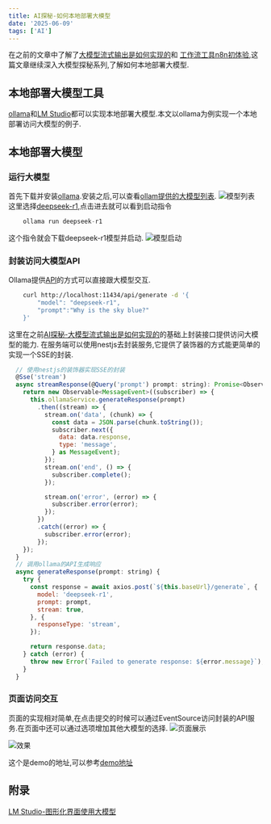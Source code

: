 ```yaml
---
title: AI探秘-如何本地部署大模型
date: '2025-06-09'
tags: ['AI']
---
```


在之前的文章中了解了[大模型流式输出是如何实现的](https://icantunderstand.github.io/blogNew/blog/ai/aiContentOut)和
[工作流工具n8n初体验](https://icantunderstand.github.io/blogNew/blog/ai/aiWorkFlow),这篇文章继续深入大模型探秘系列,了解如何本地部署大模型.

## 本地部署大模型工具

[ollama](https://ollama.com/)和[LM Studio](https://lmstudio.ai/)都可以实现本地部署大模型.本文以ollama为例实现一个本地部署访问大模型的例子.

## 本地部署大模型

### 运行大模型

首先下载并安装[ollama](https://ollama.com/download).安装之后,可以查看[ollam提供的大模型列表](https://ollama.com/search).
![模型列表](/static/images/aiStatic/aiLocal/modelList.png)
这里选择[deepseek-r1](https://ollama.com/library/deepseek-r1),点击进去就可以看到启动指令

```javascript
    ollama run deepseek-r1
```

这个指令就会下载deepseek-r1模型并启动.
![模型启动](/static/images/aiStatic/aiLocal/runModel.png)

### 封装访问大模型API

Ollama提供[API](https://github.com/ollama/ollama)的方式可以直接跟大模型交互.

```bash
    curl http://localhost:11434/api/generate -d '{
        "model": "deepseek-r1",
        "prompt":"Why is the sky blue?"
    }'
```

这里在之前[AI探秘-大模型流式输出是如何实现的](https://icantunderstand.github.io/blogNew/blog/ai/aiContentOut)的基础上封装接口提供访问大模型的能力.
在服务端可以使用nestjs去封装服务,它提供了装饰器的方式能更简单的实现一个SSE的封装.

```javascript
  // 使用nestjs的装饰器实现SSE的封装
  @Sse('stream')
  async streamResponse(@Query('prompt') prompt: string): Promise<Observable<MessageEvent>> {
    return new Observable<MessageEvent>((subscriber) => {
      this.ollamaService.generateResponse(prompt)
        .then((stream) => {
          stream.on('data', (chunk) => {
            const data = JSON.parse(chunk.toString());
            subscriber.next({
              data: data.response,
              type: 'message',
            } as MessageEvent);
          });
          stream.on('end', () => {
            subscriber.complete();
          });

          stream.on('error', (error) => {
            subscriber.error(error);
          });
        })
        .catch((error) => {
          subscriber.error(error);
        });
    });
  }
  // 调用ollama的API生成响应
  async generateResponse(prompt: string) {
    try {
      const response = await axios.post(`${this.baseUrl}/generate`, {
        model: 'deepseek-r1',
        prompt: prompt,
        stream: true,
      }, {
        responseType: 'stream',
      });

      return response.data;
    } catch (error) {
      throw new Error(`Failed to generate response: ${error.message}`);
    }
  }

```

### 页面访问交互

页面的实现相对简单,在点击提交的时候可以通过EventSource访问封装的API服务.在页面中还可以通过选项增加其他大模型的选择.
![页面展示](/static/images/aiStatic/aiLocal/page.png)

![效果](/static/images/aiStatic/aiLocal/show.gif)

这个是demo的地址,可以参考[demo地址](https://github.com/icantunderstand/modelDemo)

## 附录
[LM Studio-图形化界面使用大模型](https://lmstudio.ai/)